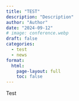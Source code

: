 ---
title: "TEST"
description: "Description"
author: "Author"
date: "2024-09-12"
# image: conference.webp
draft: false
categories:
  - test
  - news
format:
  html:
    page-layout: full
    toc: false
---

Test
